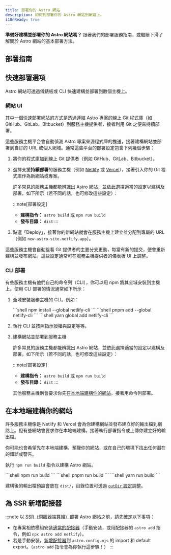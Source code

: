 ```yaml
---
title: 部署你的 Astro 網站
description: 如何到部署你的 Astro 網站到網路上。
i18nReady: true
---
```



**準備好建構並部署你的 Astro 網站嗎？** 跟著我們的部署服務指南，或繼續下滑了解關於 Astro 網站的基本部署方法。

## 部署指南

<DeployGuidesNav />

## 快速部署選項

Astro 網站可透過儀錶板或 CLI 快速建構並部署到數個主機上。

### 網站 UI

其中一個快速部署網站的方式是透過連結 Astro 專案的線上 Git 程式庫（如 GitHub、GitLab、Bitbucket）到服務主機提供者，接者利用 Git 之便來持續部署。

這些服務主機平台會自動偵測 Astro 專案來源程式庫的推送，接著建構網站並部署到自訂的 URL 或個人網域。通常這些平台的部署設定包含下列幾個步驟：

1. 將你的程式庫加到線上 Git 提供者（例如 GitHub、GitLab、Bitbucket）。

2. 選擇支援**持續部署**的服務主機（例如 [Netlify](/zh-tw/guides/deploy/netlify/) 或 [Vercel](/zh-tw/guides/deploy/vercel/)），接著引入你的 Git 程式庫作為新網站或專案。

    許多常見的服務主機都能辨識出 Astro 網站，並依此選擇適當的設定以建構及部署，如下所示（若不同的話，也可修改這些設定）：

    :::note[部署設定]
    - **建構指令：** `astro build` 或 `npm run build`
    - **發布目錄：** `dist`
    :::

3. 點選「Deploy」，接著你的新網站就會在服務主機上建立並分配到專屬的 URL（例如 `new-astro-site.netlify.app`）。

這些服務主機會自動監看 Git 提供者的主要分支更動，每當有新的提交，便會重新建構並發布網站。這些設定通常可在服務主機提供者的儀表板 UI 上調整。

### CLI 部署

有些服務主機有他們自己的命令列（CLI），你可以用 npm 將其全域安裝到主機上。使用 CLI 部署的情況通常如下所示：

1. 全域安裝服務主機的 CLI。例如：

    <PackageManagerTabs>
      <Fragment slot="npm">
        ```shell
        npm install --global netlify-cli
        ```
        </Fragment>
        <Fragment slot="pnpm">
        ```shell
        pnpm add --global netlify-cli
        ```
        </Fragment>
        <Fragment slot="yarn">
        ```shell
        yarn global add netlify-cli
        ```
        </Fragment>
    </PackageManagerTabs>

2. 執行 CLI 並按照指示授權與設定等等。

3. 建構網站並部署到服務主機

    許多常見的服務主機都能辨識出 Astro 網站，並依此選擇適當的設定以建構及部署，如下所示（若不同的話，也可修改這些設定）：

    :::note[部署設定]
    - **建構指令：** `astro build` 或 `npm run build`
    - **發布目錄：** `dist`
    :::


    其他服務主機則會要求你先[在本地端建構你的網站](#在本地端建構你的網站)，接著用命令列部署。

## 在本地端建構你的網站

許多服務主機像是 Netlify 和 Vercel 會為你建構網站並發布建立好的輸出檔到網路上。但有些網站會要求你在本地端建構，接著執行部署指令或上傳你建立好的輸出檔。

你可能也會希望先在本地端建構、預覽你的網站，或在自己的環境下找出任何潛在的錯誤或警告。

執行 `npm run build` 指令以建構 Astro 網站。

<PackageManagerTabs>
    <Fragment slot="npm">
    ```shell
    npm run build
    ```
    </Fragment>
    <Fragment slot="pnpm">
    ```shell
    pnpm run build
    ```
    </Fragment>
    <Fragment slot="yarn">
    ```shell
    yarn run build
    ```
    </Fragment>
</PackageManagerTabs>

建構後的輸出檔預設會放在 `dist/`，目錄位置可透過 [`outDir` 設定](/zh-tw/reference/configuration-reference/#outdir)調整。

## 為 SSR 新增配接器

:::note
以 [SSR（伺服器端算繪）](/zh-tw/guides/server-side-rendering/)部署 Astro 網站之前，請先確定以下事項：

- 在專案相依模組安裝[適當的配接器](/zh-tw/guides/server-side-rendering/)（手動安裝，或用配接器的 `astro add` 指令，例如 `npx astro add netlify`）。
- 若是手動安裝，[新增配接器](/zh-tw/reference/configuration-reference/#integrations)到 `astro.config.mjs` 的 import 和 default export。（`astro add` 指令會為你執行這步驟！）
:::
